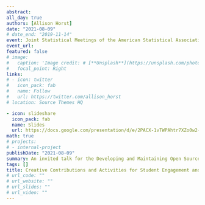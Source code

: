 ```yaml
---
abstract:  
all_day: true
authors: [Allison Horst]
date: "2021-08-09"
# date_end: "2019-11-14"
event: Joint Statistical Meetings of the American Statistical Association
event_url: 
featured: false
# image: 
#   caption: 'Image credit: # [**Unsplash**](https://unsplash.com/photos/bzdhc5b3Bxs)'
#   focal_point: Right
links:
# - icon: twitter
#   icon_pack: fab
#   name: Follow
#   url: https://twitter.com/allison_horst
# location: Source Themes HQ

- icon: slideshare
  icon_pack: fab
  name: Slides
  url: https://docs.google.com/presentation/d/e/2PACX-1vTWPAhtr7XZo0w2-QuyXpRcBTAS9VDJDseS-7j0LVidVvbL5hQ5lBjWrKUm7_ZIpr-bLo4sP_Im03P0/pub?start=false&loop=false&delayms=3000
math: true
# projects:
# - internal-project
publishDate: "2021-08-09"
summary: An invited talk for the Developing and Maintaining Open Source Resources for Statistics and Data Science Education Session, JSM 2021. 
tags: []
title: Creative Contributions and Activities for Student Engagement and Learning in Data Science Education
# url_code: ""
# url_website: ""
# url_slides: ""
# url_video: ""
---
```

